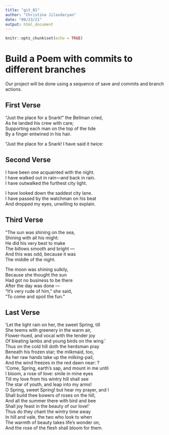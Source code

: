 ```yaml
---
title: "git_01"
author: "Christina Jilavdaryan"
date: "09/23/21"
output: html_document
---
```


```r
knitr::opts_chunk$set(echo = TRUE)
```
# Build a Poem with commits to different branches
Our project will be done using a sequence of save and commits and branch actions.
<!-- Do not modify or change any text in "!--" bracketed areas such as this --- these are instructions to
you, if you change any of this the git program will notice it and compromise your git merging strategy !-->

## First Verse 
<!--Put the first five lines of a poem by Lewis Carrol in this section!-->


"Just the place for a Snark!" the Bellman cried,  
   As he landed his crew with care;  
Supporting each man on the top of the tide  
   By a finger entwined in his hair.  

"Just the place for a Snark! I have said it twice:  


## Second Verse
<!--Put the first five lines of a poem by Robert Frost here!-->


I have been one acquainted with the night.  
I have walked out in rain—and back in rain.  
I have outwalked the furthest city light.  

I have looked down the saddest city lane.  
I have passed by the watchman on his beat  
And dropped my eyes, unwilling to explain.  


## Third Verse
<!--Put the first two verses of The Walrus and the Carpenter here!-->


"The sun was shining on the sea,  
      Shining with all his might:  
He did his very best to make  
      The billows smooth and bright —  
And this was odd, because it was  
      The middle of the night.  

The moon was shining sulkily,  
      Because she thought the sun  
Had got no business to be there  
      After the day was done —  
"It's very rude of him," she said,  
      "To come and spoil the fun."  


## Last Verse
<!--Put a short poem of your choice 8-20 lines,here!-->


'Let the light rain on her, the sweet Spring, till  
She teems with greenery in the warm air,  
Flower-hued, and vocal with the tender joy  
Of bleating lambs and young birds on the wing.'  
Thus on the cold hill doth the herdsman pray  
Beneath his frozen star; the milkmaid, too,  
As her raw hands take up the milking-pail,  
And the wind freezes in the red dawn near: ?  
'Come, Spring, earth's sap, and mount in me until  
I bloom, a rose of love: smile in mine eyes  
Till my love from his wintry hill shall see  
The star of youth, and leap into my arms!  
O Spring, sweet Spring! but hear my prayer, and I  
Shall build thee bowers of roses on the hill,  
And all the summer there with bird and bee  
Shall joy feast in the beauty of our love!'  
Thus do they chant the wintry time away  
In hill and vale, the two who look to when  
The warmth of beauty takes life's wonder on,  
And the rose of the flesh shall bloom for them.  

